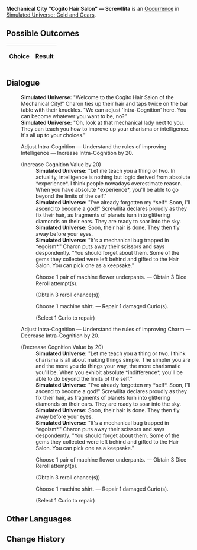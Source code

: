 {{Simulated Universe Event Infobox
|title         = Mechanical City "Cogito Hair Salon" &mdash; Screwllita
|image         = Random Event 10.png
|type          =
|domains_su    = 
|domains_ext   = 
|domains_swarm = 
|domains_gng   = Abnormal
|requirements  =
|prev          = 
|next          = 
|indexRewards  =
|characters    = 
}}
'''Mechanical City "Cogito Hair Salon" &mdash; Screwllita''' is an [[Simulated Universe/Occurrence|Occurrence]] in [[Simulated Universe: Gold and Gears]].

==Possible Outcomes==
{| class="article-table"
!Choice
!Result

|}

<!--
==Gameplay Notes==

-->
==Dialogue==
{{Dialogue Start}}
:'''Simulated Universe:''' "Welcome to the Cogito Hair Salon of the Mechanical City!" Charon ties up their hair and taps twice on the bar table with their knuckles. "We can adjust 'Intra-Cognition' here. You can become whatever you want to be, no?"
:'''Simulated Universe:''' "Oh, look at that mechanical lady next to you. They can teach you how to improve up your charisma or intelligence. It's all up to your choices."
:{{DIcon|Star}} Adjust Intra-Cognition &mdash; Understand the rules of improving Intelligence &mdash; Increase Intra-Cognition by 20.
:;(Increase Cognition Value by 20)
::'''Simulated Universe:''' "Let me teach you a thing or two. In actuality, intelligence is nothing but logic derived from absolute *experience*. I think people nowadays overestimate reason. When you have absolute *experience*, you'll be able to go beyond the limits of the self."
::'''Simulated Universe:''' "I've already forgotten my *self*. Soon, I'll ascend to become a god!" Screwllita declares proudly as they fix their hair, as fragments of planets turn into glittering diamonds on their ears. They are ready to soar into the sky.
::'''Simulated Universe:''' Soon, their hair is done. They then fly away before your eyes.
::'''Simulated Universe:''' "It's a mechanical bug trapped in *egoism*." Charon puts away their scissors and says despondently. "You should forget about them. Some of the gems they collected were left behind and gifted to the Hair Salon. You can pick one as a keepsake."
::{{DIcon|Star}} Choose 1 pair of machine flower underpants. &mdash; Obtain 3 Dice Reroll attempt(s).
::;(Obtain 3 reroll chance(s))
::{{DIcon|Star}} Choose 1 machine shirt. &mdash; Repair 1 damaged Curio(s).
::;(Select 1 Curio to repair)
:{{DIcon|Star}} Adjust Intra-Cognition &mdash; Understand the rules of improving Charm &mdash; Decrease Intra-Cognition by 20.
:;(Decrease Cognition Value by 20)
::'''Simulated Universe:''' "Let me teach you a thing or two. I think charisma is all about making things simple. The simpler you are and the more you do things your way, the more charismatic you'll be. When you exhibit absolute *indifference*, you'll be able to do beyond the limits of the self."
::'''Simulated Universe:''' "I've already forgotten my *self*. Soon, I'll ascend to become a god!" Screwllita declares proudly as they fix their hair, as fragments of planets turn into glittering diamonds on their ears. They are ready to soar into the sky.
::'''Simulated Universe:''' Soon, their hair is done. They then fly away before your eyes.
::'''Simulated Universe:''' "It's a mechanical bug trapped in *egoism*." Charon puts away their scissors and says despondently. "You should forget about them. Some of the gems they collected were left behind and gifted to the Hair Salon. You can pick one as a keepsake."
::{{DIcon|Star}} Choose 1 pair of machine flower underpants. &mdash; Obtain 3 Dice Reroll attempt(s).
::;(Obtain 3 reroll chance(s))
::{{DIcon|Star}} Choose 1 machine shirt. &mdash; Repair 1 damaged Curio(s).
::;(Select 1 Curio to repair)
{{Dialogue End}}

==Other Languages==
{{Other Languages
|en    = Mechanical City "Cogito Hair Salon" &mdash; Screwllita
|zhs   = 机械城「认知理发馆」- 机械咕母
|zht   = 機械城「認知理髮館」- 機械咕母
|ja    = 機械城「認識理容所」-マザーマキーナ
|ko    = 기계 도시 「인지 미용실」 - 스크루리타
|es    = Peluquería cognitiva de Ciudad Mecánica - Mecanillum
|fr    = Mechacité « Salon de coiffure Cogito » &mdash; Screwllita
|ru    = Салон «Сознание» Машинограда - Механия
|th    = เมืองจักรกล "ร้านทำผม Cogito" - Screwllita
|vi    = Thành Phố Máy Móc "Salon Tóc Nhận Thức" - Screwllita
|de    = Mechanische Stadt: „Frisörsalon Cogito“ &ndash; Screwllita
|id    = Kota Mekanik : "Cogito Hair Salon" - Screwllita
|pt    = Cidade Mecânica "Salão de Cabeleireiro Cogito" - Screwllita
}}

==Change History==
{{Change History|1.0}}
